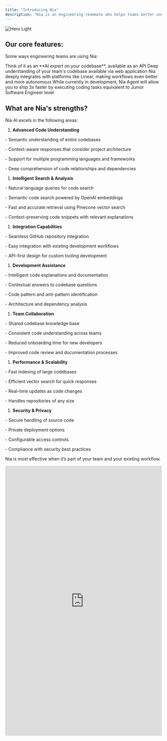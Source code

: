 ```yaml
---
title: "Introducing Nia"
description: "Nia is an engineering teammate who helps teams better understand their codebase and ship faster."
---
```


<img alt="Hero Light" classname="block dark:hidden" src="/nia-hero.png" />

## Our core features:

Some ways engineering teams are using Nia:

<CardGroup cols={2}>
  <Card title="Nia API" icon="sparkles" href="/api-reference/repositories/index-a-new-repository">
    Think of it as an **AI expert on your codebase**, available as an API
  </Card>

  <Card title="Codebase Chat" icon="sparkles" href="/quickstart">
    Deep understanding of your team's codebase available via web application
  </Card>

  <Card title="Integrations" icon="sparkles" href="/integrations/overview">
    Nia deeply integrates with platforms like Linear, making workflows even better and more autonomous
  </Card>

  <Card title="Agent Mode" icon="sparkles">
    While currently in development, Nia Agent will allow you to ship 3x faster by executing coding tasks equivalent to Junior Software Engineer level
  </Card>
</CardGroup>

## What are Nia's strengths?

Nia AI excels in the following areas:

1. &#x20;**Advanced Code Understanding**

\- Semantic understanding of entire codebases

\- Context-aware responses that consider project architecture

\- Support for multiple programming languages and frameworks

\- Deep comprehension of code relationships and dependencies

1. &#x20;**Intelligent Search & Analysis**

\- Natural language queries for code search

\- Semantic code search powered by OpenAI embeddings

\- Fast and accurate retrieval using Pinecone vector search

\- Context-preserving code snippets with relevant explanations

1. &#x20;**Integration Capabilities**

\- Seamless GitHub repository integration


\- Easy integration with existing development workflows

\- API-first design for custom tooling development

1. **Development Assistance**

\- Intelligent code explanations and documentation

\- Contextual answers to codebase questions

\- Code pattern and anti-pattern identification

\- Architecture and dependency analysis

1. **Team Collaboration**

\- Shared codebase knowledge base

\- Consistent code understanding across teams

\- Reduced onboarding time for new developers

\- Improved code review and documentation processes

1. **Performance & Scalability**

\- Fast indexing of large codebases

\- Efficient vector search for quick responses

\- Real-time updates as code changes

\- Handles repositories of any size

1. **Security & Privacy**

\- Secure handling of source code

\- Private deployment options

\- Configurable access controls

\- Compliance with security best practices

Nia is most effective when it’s part of your team and your existing workflow.

<iframe src="https://www.linkedin.com/embed/feed/update/urn:li:ugcPost:7290032832364593154" height="865" width="504" frameborder="0" allowfullscreen="" title="Embedded post" />

## Feedback

We’re learning and our customers’ input is crucial! You can share your feedback to [arlan@hanlantech.net](mailto:arlan@hanlantech.net) or via [Discord](https://discord.gg/yCkHSpsTm2), or directly via the “Feedback” button on the far right edge of the web app.

We log all feedback provided by customers and use it to make quick improvements to Nia and inform our product priorities and roadmap.

## About Nozomio Labs

We are an applied AI lab making developer tools and free tech courses. 

We are building the future of software engineering, and we believe that it should be accessible for everyone. Everywhere.